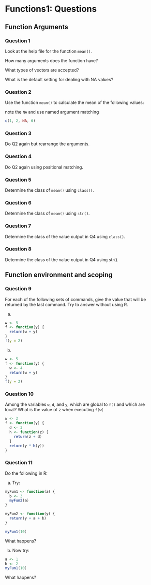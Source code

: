 # Functions1: Questions {.unnumbered}

## Function Arguments

::: panel-tabset
### Question 1

Look at the help file for the function `mean()`.

How many arguments does the function have?

What types of vectors are accepted?

What is the default setting for dealing with NA values?
:::

::: panel-tabset
### Question 2

Use the function `mean()` to calculate the mean of the following values:

::: callout-note
note the `NA` and use named argument matching
:::

```r
c(1, 2, NA, 6)
```
:::

::: panel-tabset
### Question 3

Do Q2 again but rearrange the arguments.
:::

::: panel-tabset
### Question 4

Do Q2 again using positional matching.
:::

::: panel-tabset
### Question 5

Determine the class of `mean()` using `class()`.
:::

::: panel-tabset
### Question 6

Determine the class of `mean()` using `str()`.
:::

::: panel-tabset
### Question 7

Determine the class of the value output in Q4 using `class()`.
:::

::: panel-tabset
### Question 8

Determine the class of the value output in Q4 using str().
:::

## Function environment and scoping

::: panel-tabset
### Question 9

For each of the following sets of commands, give the value that will be returned by the last command. Try to answer without using R.

a)  

```r
w <- 5
f <- function(y) {
  return(w + y)
}
f(y = 2)
```

b)  

```r
w <- 5
f <- function(y) {
  w <- 4
  return(w + y)
}
f(y = 2)
```
:::

::: panel-tabset
### Question 10

Among the variables `w`, `d`, and `y`, which are global to `f()` and which are local? What is the value of z when executing `f(w)`

```r
w <- 2
f <- function(y) {
  d <- 3
  h <- function(z) {
    return(z + d)
  }
  return(y * h(y))
}
```
:::

::: panel-tabset
### Question 11

Do the following in R:

a)  Try:

```r
myFun1 <- function(a) {
  b <- 3
  myFun2(a)
}

myFun2 <- function(y) {
  return(y + a + b)
}

myFun1(10)
```

What happens?

b)  Now try:

```r
a <- 1
b <- 2
myFun1(10)
```

What happens?
:::